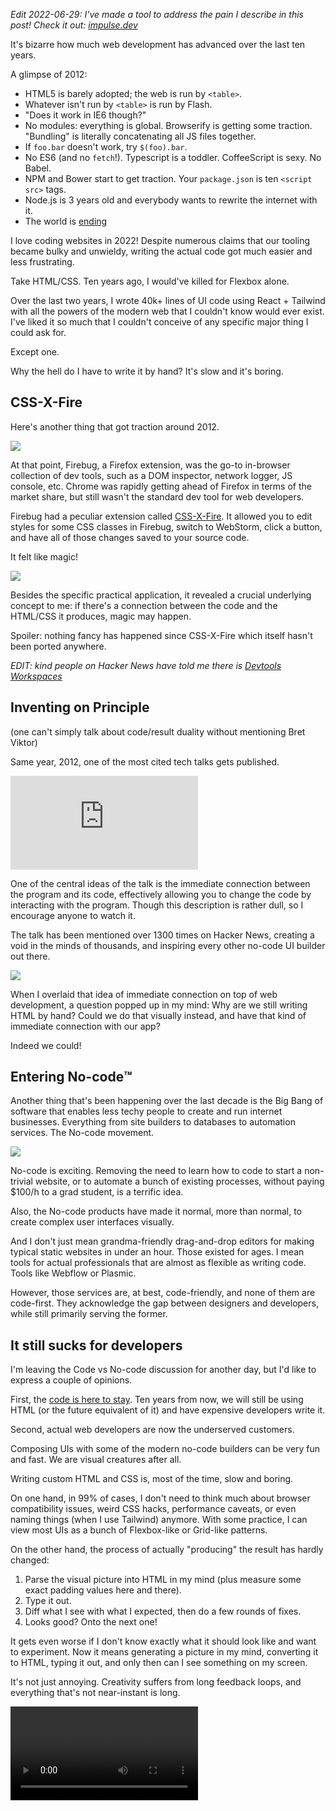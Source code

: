 _Edit 2022-06-29: I've made a tool to address the pain I describe in this post!_ 
_Check it out: [impulse.dev](https://impulse.dev/)_

It's bizarre how much web development has advanced over the last ten years.

A glimpse of 2012:
- HTML5 is barely adopted; the web is run by `<table>`.
- Whatever isn't run by `<table>` is run by Flash.
- "Does it work in IE6 though?"
- No modules: everything is global. Browserify is getting some traction. "Bundling" is literally concatenating all JS files together.
- If `foo.bar` doesn't work, try `$(foo).bar`.
- No ES6 (and no `fetch`!). Typescript is a toddler. CoffeeScript is sexy. No Babel.
- NPM and Bower start to get traction. Your `package.json` is ten `<script src>` tags.
- Node.js is 3 years old and everybody wants to rewrite the internet with it.
- The world is [ending](https://en.wikipedia.org/wiki/2012_phenomenon)

I love coding websites in 2022! Despite numerous claims that our tooling became bulky and unwieldy, writing the actual code got much easier and less frustrating.

Take HTML/CSS. Ten years ago, I would've killed for Flexbox alone.

Over the last two years, I wrote 40k+ lines of UI code using React + Tailwind with all the powers of the modern web that I couldn't know would ever exist. I've liked it so much that I couldn't conceive of any specific major thing I could ask for.

Except one.

Why the hell do I have to write it by hand? It's slow and it's boring.


## CSS-X-Fire

Here's another thing that got traction around 2012.

<Img src="@cssxfire.jpg" caption="CSS-X-Fire: inspector on the left, WebStorm on the right" />

At that point, Firebug, a Firefox extension, was the go-to in-browser collection of dev tools, such as a DOM inspector, network logger, JS console, etc. Chrome was rapidly getting ahead of Firefox in terms of the market share, but still wasn't the standard dev tool for web developers.

Firebug had a peculiar extension called [CSS-X-Fire](https://github.com/zolotov/css-x-fire). It allowed you to edit styles for some CSS classes in Firebug, switch to WebStorm, click a button, and have all of those changes saved to your source code.

It felt like magic!

<Img className="mt-3" src="@devtools.jpg" caption="Have you ever changed a million things in dev tools ad-hoc only to lose them?" />

Besides the specific practical application, it revealed a crucial underlying concept to me: if there's a connection between the code and the HTML/CSS it produces, magic may happen.

Spoiler: nothing fancy has happened since CSS-X-Fire which itself hasn't been ported anywhere.

_EDIT: kind people on Hacker News have told me there is [Devtools Workspaces](https://developer.chrome.com/docs/devtools/workspaces/)_


## Inventing on Principle

(one can't simply talk about code/result duality without mentioning Bret Viktor)

Same year, 2012, one of the most cited tech talks gets published.

<iframe className="my-2 w-full" style={{ aspectRatio: '2.17'}} src="https://www.youtube.com/embed/PUv66718DII" title="YouTube video player" frameBorder="0" allow="accelerometer; autoplay; clipboard-write; encrypted-media; gyroscope; picture-in-picture" allowFullScreen></iframe>

One of the central ideas of the talk is the immediate connection between the program and its code, effectively allowing you to change the code by interacting with the program. Though this description is rather dull, so I encourage anyone to watch it.

The talk has been mentioned over 1300 times on Hacker News, creating a void in the minds of thousands, and inspiring every other no-code UI builder out there.

<Img src="@inventing-on-principle-demo.png" caption="what have you done, viktor" />


When I overlaid that idea of immediate connection on top of web development, a question popped up in my mind: Why are we still writing HTML by hand? Could we do that visually instead, and have that kind of immediate connection with our app?

Indeed we could!


## Entering No-code™️

Another thing that's been happening over the last decade is the Big Bang of software that enables less techy people to create and run internet businesses. Everything from site builders to databases to automation services. The No-code movement.

<Img className="px-[20%]" src="@nocode.jpeg" />

No-code is exciting. Removing the need to learn how to code to start a non-trivial website, or to automate a bunch of existing processes, without paying $100/h to a grad student, is a terrific idea.

Also, the No-code products have made it normal, more than normal, to create complex user interfaces visually.

And I don't just mean grandma-friendly drag-and-drop editors for making typical static websites in under an hour. Those existed for ages. I mean tools for actual professionals that are almost as flexible as writing code. Tools like Webflow or Plasmic.

However, those services are, at best, code-friendly, and none of them are code-first. They acknowledge the gap between designers and developers, while still primarily serving the former.


## It still sucks for developers

I'm leaving the Code vs No-code discussion for another day, but I'd like to express a couple of opinions.

First, the [code is here to stay](https://en.wikipedia.org/wiki/Lindy_effect). Ten years from now, we will still be using HTML (or the future equivalent of it) and have expensive developers write it.

Second, actual web developers are now the underserved customers.

Composing UIs with some of the modern no-code builders can be very fun and fast. We are visual creatures after all.

Writing custom HTML and CSS is, most of the time, slow and boring.

On one hand, in 99% of cases, I don't need to think much about browser compatibility issues, weird CSS hacks, performance caveats, or even naming things (when I use Tailwind) anymore. With some practice, I can view most UIs as a bunch of Flexbox-like or Grid-like patterns.

On the other hand, the process of actually "producing" the result has hardly changed:
1. Parse the visual picture into HTML in my mind (plus measure some exact padding values here and there).
2. Type it out.
3. Diff what I see with what I expected, then do a few rounds of fixes.
4. Looks good? Onto the next one!

It gets even worse if I don't know exactly what it should look like and want to experiment. Now it means generating a picture in my mind, converting it to HTML, typing it out, and only then can I see something on my screen.

It's not just annoying. Creativity suffers from long feedback loops, and everything that's not near-instant is long.

<Video src="@starcraft.mp4" caption="Limitless speed unlocked by instant feedback" />



## Yes-code?

Let's talk about tools.

I like to imagine my virtual coding "equipment" placed around me as if I was fixing a motorcycle. There's my editor over here, a terminal over there, and so on. When I need a tool, I reach for it.

<Img src="@mechanic.jpeg" captionJsx={<Link href="https://unsplash.com/photos/4ORysIjH-mY">Unsplash: Photo by Kat Sazonova</Link>} />

Some tools I use every so often, and the others I rarely let go of. For example, I might need Chrome's Dev Tools to make sense of something while debugging, and then I stash it away. The code editor, however, is always front and center.

Code is a Swiss army knife. We use it to represent so many types of thoughts, from imperative do-this-then-do-that algorithms to data flows to visual user interfaces. It's robust yet versatile.

However, there are cases when I do want to reach for a specialized tool, but there are none. And writing or editing markup is one of those. This is when I feel that, though suitable, code is not the best tool for this job.

Sometimes, it's a 2-minute job. Fix some margin. No big deal. But sometimes I'd spend the whole day working on the UI, and the issue becomes much more apparent.

In that working-on-UI mode, writing HTML feels like trying to draw a picture by shooting arrows at the target. You shoot one, see where it landed, adjust, and shoot again. Code feels like the gap between you and the target.

We aren't blind to this problem. In fact, we got pretty good at shooting those arrows. [Emmet](https://emmet.io/) saves us raw keystrokes, [Tailwind](https://tailwindcss.com/) (with its [VS Code extension](https://marketplace.visualstudio.com/items?itemName=bradlc.vscode-tailwindcss)) saves us mental effort, Fast Refresh (aka [Hot Module Replacement](https://webpack.js.org/concepts/hot-module-replacement/)) shrinks the feedback loop, the browser's DOM explorer gives us some optics. We shoot those arrows from a machine gun.

But the distance is still there. The gap is still there. We are just traveling it faster.

## Code-first visual editor for HTML and CSS

Let's get more specific. What is this editor of my dreams?

Here's the way I imagine it:

1. Immediate connection. That's the whole idea, remember? You work directly with the UI.
1. Full backward compatibility. Nothing is taken away. Whatever feels easier to code directly, you can code. A tool should be there when you need it and get out of your way when you don't.
1. No external service or database. The underlying data is simply your code.
1. Developer-friendly, grandma-unfriendly. Keyboard-centric and with a minimalistic UI.
1. Maximum value per keystroke. Work should feel fluid and scale to the speed of thought.
1. Fun to learn, fun to use!
1. The generated code should be the same code you would write manually.
1. Editor-agnostic: doesn't matter if you use VS Code, Vim, or Windows Notepad.
1. Architecture-agnostic: doesn't require you to code in a specific way.
1. Browser-agnostic.

Put shortly, I want a specialized editor I could reach for to work on the UI but ignore it when I just want to write code. With zero changes to everything else.

Can we build it? I fail to see any major obstacles. And I'm making a prototype!

_(Edit 2022-06-29: It's live!_ 
_Check it out: [impulse.dev](https://impulse.dev/))_

It will be a visual editor that lives right inside your app that edits your code as you use it.

To keep the context manageable, I'll stick to React + Tailwind (with official support for Next.js) simply because that's the stack I'm using and it's wildly popular today.

I believe that the visual component of web development can be much more fun and at least 5x as fast. And we don't need a SaaS for that.

If you want to stay posted, subscribe to my RSS, email newsletter, or follow me on Twitter.

{/*Discuss it on Twitter, Hacker News, Reddit, or just shoot me an email.*/}
